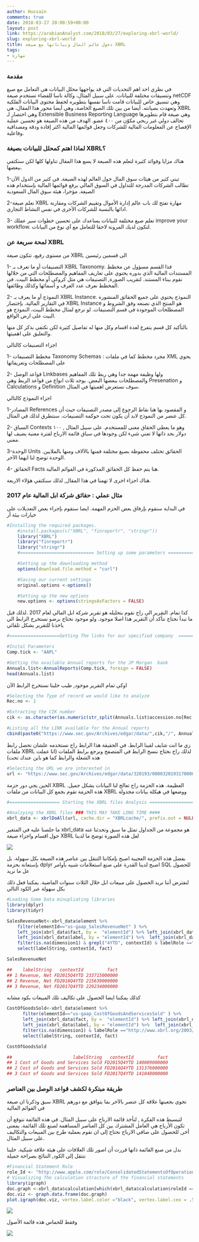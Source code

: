 ```yaml
---
author: Hussain
comments: true
date: 2018-03-27 20:00:59+00:00
layout: post
link: https://arabianAnalyst.com/2018/03/27/exploring-xbrl-world/
slug: exploring-xbrl-world
title: دخول عالم المال وبياناتها مع صيغة XBRL
tags:
- مهارة
---
```



### مقدمة



في نظري احد اهم التحديات التي قد يواجهها محلل البيانات هي التعامل مع صيغ وتنسيقات مختلفة للبيانات. على سبيل المثال، وكالة ناسا للفضاء تستخدم صيغة netCDF وهي تنسيق خاص للبيانات قامت ناسا نفسها بتطويره لحفظ محتوى البيانات الفلكية وتعهدت بصيانته. أيضا من بين تلك الصيغ الخاصة، وهي أيضا محور هذا المقال، هي XBRL وهي اختصار لـ Extensible Business Reporting Language وهي صيغة قام بتطويرها تحالف دولي غير ربحي مكوّن من ٤٠٠ عضو. الهدف من هذه الصيغة هو تحسين عملية الإفصاح عن المعلومات المالية للشركات وجعل قوائمها المالية اكثر إفادة ودقة ومصداقية وفاعلية.




### لماذا اهتم كمحلل للبيانات بصيغة XBRL؟


هناك مزايا وفوائد كثيرة لتعلم هذه الصيغة لا يسع هذا المقال تناولها كلها لكن سنكتفي ببعضها.


1-تبني كثير من هيئات سوق المال حول العالم لهذه الصيغة. في كثير من الدول الآن تطالب الشركات المدرجة للتداول في السوق المالي برفع قوائمها المالية بإستخدام هذه الصيغة. مؤخرا، هيئة سوق المال السعودية


2-تعلم صيغة XBRL مهارة تفتح لك باب عالم إدارة الأموال وتقييم الشركات ومقارنة ادائها بالنسبة للشركات الأخرى في نفس النشاط التجاري.


3- تعلم صيغ مختلفة للبيانات يساعدك على تحسين خطوات سير عملك improve your workflow. لتكون لديك المرونة لاحقا للتعامل مع اَي نوع من البيانات.



### لمحة سريعة عن XBRL


من مستوى رفيع، تتكون صيغة XBRL الى قسمين رئيسين


1- التصنيفات أو ما تعرف بـ XBRL Taxonomy. فذا القسم مسؤول عن مخطط المستندات المالية الذي بدوره يحتوي على تعاريف المفاهيم والمصطلحات التي من خلالها نقوم ببناء المستند. لتقريب الصورة, التصنيفات هي مثل كروكي أو مخطط البيت. في المخطط نعرف عدد الغرف و أسمائها وكذلك وظائفها.

2- النموذج أو ما يعرف بـ XBRL Instance. النموذج يحتوي على جميع الحقائق المنشورة في التقارير المالية. بإختصار XBRL Instance هو المنتج الذي نصنعه وفق الشروط و المصطلحات الموجودة في قسم التصنيفات. لو نرجع لمثال مخطط البيت، النموذج هو البيت على ارض الواقع.


بالتأكيد كل قسم يتفرع لعدة اقسام وكل منها له تفاصيل كثيرة لكن نكتفي بذكر كل منها والتعليق على اهميتها.

اجزاء التصنيفات كالتالي


1- مخطط التصنيفات Taxonomy Schemas : مجرد مخطط كما في ملفات XML يحوي على المصطلحات وتعريفاتها


2- قواعد الوصل Linkbases ولها وظيفة مهمة جدا وهي ربط تلك المفاهيم والمصطلحات ببعضها البعض. يوجد ثلاث انواع من قواعد الربط وهي Presenation و Calculations و Definition سوف نستعرض اهميتها في المثال.


اجزاء النموذج كالتالي


1-المصادر References و المقصود بها هنا نقاط الرجوع إلى مصدر التصنيفات حيث أن كل عنصر من النموذج لابد أن يكون تحت حوكمة التصنيفات. سنتطرق لذلك في المثال.

2- السياق Contexts وهو ما يعطي الحقاق معنى للمستخدم. على سبيل المثال , ١٠٠ دولار بحد ذاتها لا تعني شيء لكن وجودها في سياق قائمة الارباح لفترة معنية يضيف لها معنى.


3-الوحدة Units الحقائق تختلف محفوظة بصيغ مختلفة فمنها بالآلاف ومنها بالملايين. الوحدة توضح لنا ايهما الآخر.


4- الحقائق Facts هنا يتم حفظ كل الحقائق المذكورة في القوائم المالية.


هناك اجزاء اخرى لا تهمنا في هذا المقال, لذلك سنكتفي هؤلاء الاربعة.



### مثال عملي : حقائق شركة ابل المالية عام 2017


في البداية سنقوم بإرفاق بعض الحزم المهمة. ايضا سنقوم بإجراء بعض التعديلات على خيارات بيئة أر



```r
#Installing the required packages.
    #install.packages(c("XBRL", "finreportr", "stringr"))
    library("XBRL")
    library("finreportr")
    library("stringr")
    #============================ Setting up some parameters =========================

    #Setting up the downloading method
    options(download.file.method = "curl")

    #Saving our current settings
    original.options <-options()

    #Setting up the new options
    new.options <- options(stringsAsFactors = FALSE)

```


كذا تمام. التقرير الي راح نقوم بتحليله هو تقرير شركة ابل المالي لعام 2017 .لذلك قبل ما نبدأ نحتاج نتأكد أن التقرير هذا اصلا موجود. ولو موجود نحتاج برضو نستخرج الرابط الي ياخذنا للتقرير بشكل تلقائي


```r
#===================Getting The links for our specified company  ==================

#Inital Parameters
Comp.tick <- "AAPL"

#Getting the available Annual reports for the JP Morgan  bank
Annuals.list<-AnnualReports(Comp.tick, foreign = FALSE)
head(Annuals.list)

```


اوكي تمام التقرير موجود, طيب خلينا نستخرج الرابط الآن




```r
#Selecting the Type of record we would like to analyze
Rec.no <- 1

#Extracting the CIK number
cik <- as.character(as.numeric(str_split(Annuals.list$accession.no[Rec.no], "-")[[1]][1]))

#Listing all the LINK available for the Annual reports
cbind(paste0("https://www.sec.gov/Archives/edgar/data/",cik,"/", Annuals.list$accession.no, "-index.html"), head(Annuals.list$filing.date)) %>% head()

```



زي ما انت شايف لقينا الرابط. في الحقيقة هذا الرابط راح نستخدمه علشان نحصل رابط ملفات XBRL لذلك راح نحتاج ننسخ الرابط في المتصفح ونرجع برابط الملفات (انا عملت هذه الشغلة والرابط كما هو باين عندك تحت)



```r
#Selecting the URL we are interested in
url <- "https://www.sec.gov/Archives/edgar/data/320193/000032019317000070/aapl-20170930.xml"
```




الحين يجي دور حزمة XBRL العظيمة. هذه الحزمة راح تعالج لنا البيانات بشكل جميل. هذه الحزمة تقوم بجمع كل البيانات من ملفات XBRL ووضعها في هيكلة بيانات مجدولة



```r
#=================== Starting the XBRL files Analysis =========================

#Analzying the XBRL files ### THIS MAY TAKE LONG TIME ####
xbrl_data <- xbrlDoAll(url, cache.dir = "XBRLcache/", prefix.out = NULL, delete.cached.inst = TRUE)

```


ما حلصنا عليه في المتغير xbrl_data هو مجموعة من الجداول تمثل ما سبق وتحدثنا عنه حول اقسام واجزاء صيغة XBRL لعل هذه الصورة توضح ما لدينا





![](https://raw.githubusercontent.com/bergant/XBRLFiles/master/img/xbrl_files.png)




بفضل هذه الحزمة العجيبة اصبح بإمكاننا التنقل بين عناصر هذه الصيغة بكل سهولة. بل بإستعانة بحزمة dplyr اصبح لدينا القدرة على صنع استعلامات شبيه بأوامر SQL للحصول عل ما نريد




لنفترض أننا نريد الحصول على مبيعات ابل خلال الثلاث سنوات الماضية. يمكننا فعل ذلك بكل سهولة عبر الكود التالي




```r
#Loading Some Data minupliating libraries
library(dplyr)
library(tidyr)

SalesRevenueNet<-xbrl_data$element %>%
    filter(elementId=="us-gaap_SalesRevenueNet" ) %>%
    left_join(xbrl_data$fact, by =  "elementId") %>% left_join(xbrl_data$context, by ="contextId") %>%
    left_join(xbrl_data$label, by = "elementId") %>%  left_join(xbrl_data$unit, by ="unitId") %>%
    filter(is.na(dimension1) & grepl("4YTD", contextId) & labelRole =="http://www.xbrl.org/2003/role/label") %>%
    select(labelString, contextId, fact)

SalesRevenueNet

##    labelString   contextId         fact
## 1 Revenue, Net FD2015Q4YTD 233715000000
## 2 Revenue, Net FD2016Q4YTD 215639000000
## 3 Revenue, Net FD2017Q4YTD 229234000000
```



كذلك يمكننا ايضا الحصول على تكاليف تلك المبيعات بكود مشابه



```r
CostOfGoodsSold<-xbrl_data$element %>%
      filter(elementId=="us-gaap_CostOfGoodsAndServicesSold" ) %>%
      left_join(xbrl_data$fact, by =  "elementId") %>% left_join(xbrl_data$context, by ="contextId") %>%
      left_join(xbrl_data$label, by = "elementId") %>%  left_join(xbrl_data$unit, by ="unitId") %>%
      filter(is.na(dimension1) & labelRole =="http://www.xbrl.org/2003/role/label")  %>%
      select(labelString, contextId, fact)

CostOfGoodsSold

##                       labelString   contextId         fact
## 1 Cost of Goods and Services Sold FD2015Q4YTD 140089000000
## 2 Cost of Goods and Services Sold FD2016Q4YTD 131376000000
## 3 Cost of Goods and Services Sold FD2017Q4YTD 141048000000
```

### طريقة مبتكرة لكشف قواعد الوصل بين العناصر



سبق وذكرنا ان صيغة XBRL تحوي بجعبتها علاقة كل عنصر بالآخر بما يتوافق مع دورهم في القوائم المالية


لتبسيط هذه الفكرة , لنأخذ قائمة الارباح على سبيل المثال. في هذه القائمة نتوقع أن تكون الأرباح هي العامل المشترك بين كل العناصر المساهمة لصنع تلك القائمة. بمعنى أخر, للحصول على صافي الارباح نحتاج إلى ان نقوم بعملية طرح بين المبيعات والتكاليف على سبيل المثال.



بدل من صنع القائمة ذاتها قررت أن اصور تلك العلاقات على هيئة علاقة شبكية. خلينا ننتقل إلى الكود, النتائج بصراحة جميلة




```r
#Financial Statement Role
role_Id <- "http://www.apple.com/role/ConsolidatedStatementsOfOperations"
# Visualizing The calculation stracture of the financial statements
library(igraph)
doc.graph <-xbrl_data$calculation[which(xbrl_data$calculation$roleId == role_Id ),c("fromElementId", "toElementId")]
doc.viz <- graph.data.frame(doc.graph)
plot.igraph(doc.viz, vertex.label.color ="black", vertex.label.cex = .5 ,vertex.color = "Navyblue", layout = layout.reingold.tilford)
```

![](/post/exploring-xbrl-world_files/Financial-Statements.png)


وفقط للحماس هذه قائمة الأصول


![](/post/exploring-xbrl-world_files/BalanceSheet.png)
